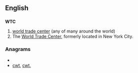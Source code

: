==English==
==={{initialism}}===
'''WTC'''
# [[world trade center]] (any of many around the world)
# The [[World Trade Center]], formerly located in New York City.

===Anagrams===
* {{alphagram|ctw}}
* [[cwt#English|cwt]], [[cwt.#English|cwt.]]